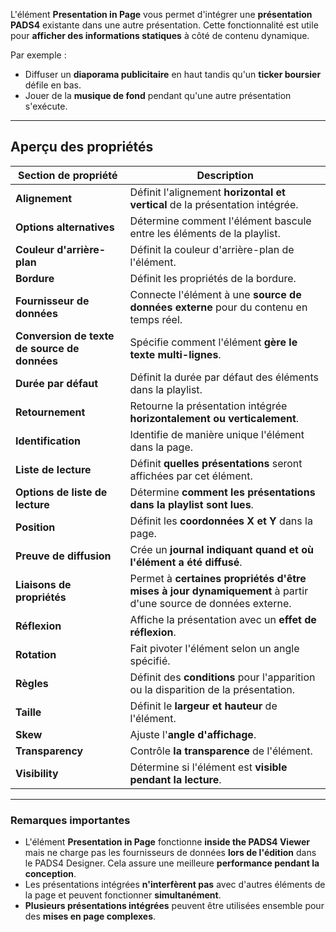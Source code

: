L'élément **Presentation in Page** vous permet d'intégrer une **présentation PADS4** existante dans une autre présentation. Cette fonctionnalité est utile pour **afficher des informations statiques** à côté de contenu dynamique.

Par exemple :

* Diffuser un **diaporama publicitaire** en haut tandis qu'un **ticker boursier** défile en bas.
* Jouer de la **musique de fond** pendant qu'une autre présentation s'exécute.

***

## **Aperçu des propriétés**

| **Section de propriété**                     | **Description**                                                                                               |
| -------------------------------------------- | ------------------------------------------------------------------------------------------------------------- |
| **Alignement**                               | Définit l'alignement **horizontal et vertical** de la présentation intégrée.                                  |
| **Options alternatives**                     | Détermine comment l'élément bascule entre les éléments de la playlist.                                        |
| **Couleur d'arrière-plan**                   | Définit la couleur d'arrière-plan de l'élément.                                                               |
| **Bordure**                                  | Définit les propriétés de la bordure.                                                                         |
| **Fournisseur de données**                   | Connecte l'élément à une **source de données externe** pour du contenu en temps réel.                         |
| **Conversion de texte de source de données** | Spécifie comment l'élément **gère le texte multi-lignes**.                                                    |
| **Durée par défaut**                         | Définit la durée par défaut des éléments dans la playlist.                                                    |
| **Retournement**                             | Retourne la présentation intégrée **horizontalement ou verticalement**.                                       |
| **Identification**                           | Identifie de manière unique l'élément dans la page.                                                           |
| **Liste de lecture**                         | Définit **quelles présentations** seront affichées par cet élément.                                           |
| **Options de liste de lecture**              | Détermine **comment les présentations dans la playlist sont lues**.                                           |
| **Position**                                 | Définit les **coordonnées X et Y** dans la page.                                                              |
| **Preuve de diffusion**                      | Crée un **journal indiquant quand et où l'élément a été diffusé**.                                            |
| **Liaisons de propriétés**                   | Permet à **certaines propriétés d'être mises à jour dynamiquement** à partir d'une source de données externe. |
| **Réflexion**                                | Affiche la présentation avec un **effet de réflexion**.                                                       |
| **Rotation**                                 | Fait pivoter l'élément selon un angle spécifié.                                                               |
| **Règles**                                   | Définit des **conditions** pour l'apparition ou la disparition de la présentation.                            |
| **Taille**                                   | Définit le **largeur et hauteur** de l'élément.                                                               |
| **Skew**                                     | Ajuste l'**angle d'affichage**.                                                                               |
| **Transparency**                             | Contrôle **la transparence** de l'élément.                                                                    |
| **Visibility**                               | Détermine si l'élément est **visible pendant la lecture**.                                                    |

***

### **Remarques importantes**

* L'élément **Presentation in Page** fonctionne **inside the PADS4 Viewer** mais ne charge pas les fournisseurs de données **lors de l'édition** dans le PADS4 Designer. Cela assure une meilleure **performance pendant la conception**.
* Les présentations intégrées **n'interfèrent pas** avec d'autres éléments de la page et peuvent fonctionner **simultanément**.
* **Plusieurs présentations intégrées** peuvent être utilisées ensemble pour des **mises en page complexes**.
